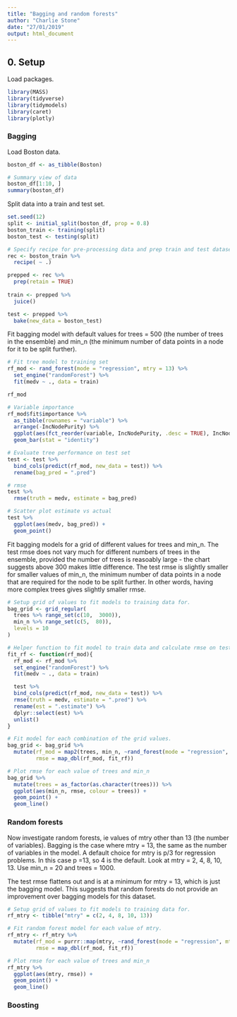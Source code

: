 ```yaml
---
title: "Bagging and random forests"
author: "Charlie Stone"
date: "27/01/2019"
output: html_document
---
```


## 0. Setup

Load packages.

```r
library(MASS)
library(tidyverse)
library(tidymodels)
library(caret)
library(plotly)
```

### Bagging

Load Boston data.
```r
boston_df <- as_tibble(Boston)

# Summary view of data
boston_df[1:10, ]
summary(boston_df)
```

Split data into a train and test set.
```r
set.seed(12)
split <- initial_split(boston_df, prop = 0.8)
boston_train <- training(split)
boston_test <- testing(split)

# Specify recipe for pre-processing data and prep train and test datasets using this recipe.
rec <- boston_train %>%
  recipe( ~ .) 

prepped <- rec %>%
  prep(retain = TRUE)
  
train <- prepped %>% 
  juice()

test <- prepped %>% 
  bake(new_data = boston_test)
```

Fit bagging model with default values for trees = 500 (the number of trees in the ensemble) and min_n (the minimum number of data points in a node for it to be split further).
```r
# Fit tree model to training set
rf_mod <- rand_forest(mode = "regression", mtry = 13) %>%
  set_engine("randomForest") %>%
  fit(medv ~ ., data = train)

rf_mod

# Variable importance
rf_mod$fit$importance %>%
  as_tibble(rownames = "variable") %>%
  arrange(-IncNodePurity) %>%
  ggplot(aes(fct_reorder(variable, IncNodePurity, .desc = TRUE), IncNodePurity)) +
  geom_bar(stat = "identity")

# Evaluate tree performance on test set
test <- test %>%
  bind_cols(predict(rf_mod, new_data = test)) %>%
  rename(bag_pred = ".pred")

# rmse
test %>% 
  rmse(truth = medv, estimate = bag_pred)

# Scatter plot estimate vs actual
test %>%
  ggplot(aes(medv, bag_pred)) +
  geom_point()
```

Fit bagging  models for a grid of different values for trees and min_n. The test rmse does not vary much for different numbers of trees in the ensemble, provided the number of trees is reasoably large - the chart suggests above 300 makes little difference.  The test rmse is slightly smaller for smaller values of min_n, the minimum number of data points in a node that are required for the node to be split further. In other words, having more complex trees gives slightly smaller rmse.
```r
# Setup grid of values to fit models to training data for.
bag_grid <- grid_regular(
  trees %>% range_set(c(10,  3000)), 
  min_n %>% range_set(c(5,  80)), 
  levels = 10
)

# Helper function to fit model to train data and calculate rmse on test dataset.
fit_rf <- function(rf_mod){
  rf_mod <- rf_mod %>%
  set_engine("randomForest") %>%
  fit(medv ~ ., data = train)

  test %>%
  bind_cols(predict(rf_mod, new_data = test)) %>%
  rmse(truth = medv, estimate = ".pred") %>%
  rename(est = ".estimate") %>%
  dplyr::select(est) %>%
  unlist()
}

# Fit model for each combination of the grid values.
bag_grid <- bag_grid %>%
  mutate(rf_mod = map2(trees, min_n, ~rand_forest(mode = "regression", mtry = 13, trees = .x, min_n = .y)),
         rmse = map_dbl(rf_mod, fit_rf))

# Plot rmse for each value of trees and min_n
bag_grid %>%
  mutate(trees = as_factor(as.character(trees))) %>%
  ggplot(aes(min_n, rmse, colour = trees)) +
  geom_point() +
  geom_line()
```

### Random forests

Now investigate random forests, ie values of mtry other than 13 (the number of variables).  Bagging is the case where mtry = 13, the same as the number of variables in the model. A default choice for mtry is p/3 for regression problems.  In this case p =13, so 4 is the default.  Look at mtry = 2, 4, 8, 10, 13.  Use min_n = 20 and trees = 1000.

The test rmse flattens out and is at a minimum for mtry = 13, which is just the bagging model.  This suggests that random forests do not provide an improvement over bagging models for this dataset.

```r
# Setup grid of values to fit models to training data for.
rf_mtry <- tibble("mtry" = c(2, 4, 8, 10, 13))

# Fit random forest model for each value of mtry.
rf_mtry <- rf_mtry %>%
  mutate(rf_mod = purrr::map(mtry, ~rand_forest(mode = "regression", mtry = .x, trees = 1000, min_n = 20)),
         rmse = map_dbl(rf_mod, fit_rf))

# Plot rmse for each value of trees and min_n
rf_mtry %>%
  ggplot(aes(mtry, rmse)) +
  geom_point() +
  geom_line()
```

### Boosting

